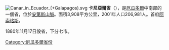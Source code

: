 {{unreferenced|time=2009-04-30T15:57:39+00:00}}
[[File:Canar_in_Ecuador_(+Galapagos).svg|right]]
'''卡尼亞爾省'''（{{lang-es|Provincia de Cañar}}），是[[厄瓜多爾|厄瓜多爾]]中南部的一個省，位於[[安第斯山脈|安第斯山脈]]。面積3,908平方公里，2001年人口206,981人。首府[[阿索格斯|阿索格斯]]。

1880年11月17日設省，下分七市。

{{厄瓜多尔省份}}
{{Ecuador-stub}}
{{DEFAULTSORT:Cañar}}
[[Category:厄瓜多爾省份|Category:厄瓜多爾省份]]